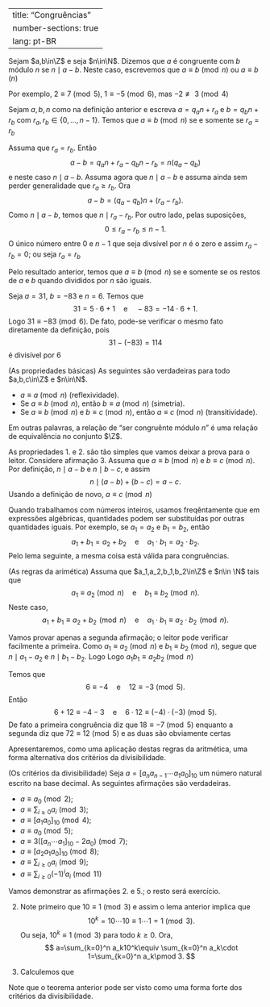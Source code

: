 

---
title: "Congruências"
number-sections: true
lang: pt-BR
---


:::{#def-}
Sejam $a,b\in\Z$ e seja $n\in\N$. Dizemos que $a$ é congruente com $b$ módulo $n$ se $n\mid a-b$. Neste caso, escrevemos que $a\equiv b\pmod n$ ou $a\equiv b\,(n)$
:::


:::{#exm-}
Por exemplo, $2\equiv 7\pmod 5$, $1\equiv -5\pmod6$, mas $-2\not\equiv 3\pmod 4$
:::


:::{#lem-}
Sejam $a,b,n$ como na definição anterior e escreva $a=q_an+r_a$ e $b=q_bn+r_b$ com $r_a,r_b\in\{0,\ldots,n-1\}$. Temos que $a\equiv b\pmod n$ se e somente se $r_a=r_b$
:::


:::{.proof}
Assuma que $r_a=r_b$. Então
$$
a-b=q_an+r_a-q_bn-r_b=n(q_a-q_b)
$$
e neste caso $n\mid a-b$. Assuma agora que $n\mid a-b$ e assuma ainda sem perder generalidade que $r_a\geq r_b$. Ora
$$
a-b=(q_a-q_b)n+(r_a-r_b).
$$
Como $n\mid a-b$, temos que $n\mid r_a-r_b$. Por outro lado, pelas suposições,
$$
0\leq r_a-r_b\leq n-1.
$$
O único número entre $0$ e $n-1$ que seja divsível por $n$ é o zero e assim $r_a-r_b=0$; ou seja $r_a=r_b$
:::

Pelo resultado anterior, temos que $a\equiv b\pmod n$ se e somente se os restos de $a$ e $b$ quando divididos por $n$ são iguais.

:::{#exm-}
Seja $a=31$, $b=-83$ e $n=6$. Temos que
$$
31=5\cdot 6+1\quad\mbox{e}\quad -83=-14\cdot 6+1.
$$
Logo $31\equiv -83\pmod 6$. De fato, pode-se verificar o mesmo fato diretamente da definição, pois
$$
31-(-83)=114
$$
é divisível por $6$
:::


:::{#lem-}
(As propriedades básicas)
As seguintes são verdadeiras para todo $a,b,c\in\Z$ e $n\in\N$.


-   $a\equiv a\pmod n$ (reflexividade).
-   Se $a\equiv b\pmod n$, então $b\equiv a\pmod n$ (simetria).
-   Se $a\equiv b\pmod n$ e $b\equiv c\pmod n$, então $a\equiv c\pmod n$ (transitividade).

Em outras palavras, a relação de "ser congruênte módulo $n$" é uma relação de equivalência no conjunto $\Z$.

:::


:::{.proof}
As propriedades 1. e 2. são tão simples que vamos deixar a prova para o leitor. Considere afirmação 3. Assuma que
$a\equiv b\pmod n$ e $b\equiv c\pmod n$. Por definição, $n\mid a-b$ e $n\mid b-c$, e assim
$$
n\mid (a-b)+(b-c)=a-c.
$$
Usando a definição de novo, $a\equiv c\pmod n$
:::

Quando trabalhamos com números inteiros, usamos freqêntamente que em expressões algébricas, quantidades podem ser substituídas por outras quantidades iguais. Por exemplo, se $a_1=a_2$ e $b_1=b_2$, então
$$
a_1+b_1=a_2+b_2\quad\mbox{e}\quad a_1\cdot b_1=a_2\cdot b_2.
$$
Pelo lema seguinte, a mesma coisa está válida para congruências.

:::{#lem-}
(As regras da arimética)
Assuma que $a_1,a_2,b_1,b_2\in\Z$ e $n\in \N$ tais que
$$
a_1\equiv a_2\pmod n\quad\mbox{e}\quad b_1\equiv b_2\pmod n.
$$
Neste caso,
$$
a_1+b_1\equiv a_2+b_2\!\pmod n\quad\mbox{e}\quad a_1\cdot b_1\equiv a_2\cdot b_2\!\pmod n.
$$
:::


:::{.proof}
Vamos provar apenas a segunda afirmação; o leitor pode verificar facilmente a primeira. Como $a_1\equiv a_2\pmod n$ e $b_1\equiv b_2\pmod n$, segue que $n\mid a_1-a_2$ e $n\mid b_1-b_2$. Logo
\begin{align*}
n&\mid b_1(a_1-a_2)+a_2(b_1-b_2)=b_1a_1-b_1a_2+a_2b_1-a_2b_2\\&=a_1b_1-a_2b_2.
\end{align*}
Logo $a_1b_1\equiv a_2b_2\pmod n$
:::


:::{#exm-}
Temos que
$$
6\equiv -4\quad\mbox{e}\quad 12\equiv -3\pmod 5.
$$
Então
$$
6+12\equiv -4-3\quad\mbox{e}\quad 6\cdot 12\equiv(-4)\cdot(-3)\pmod 5.
$$
De fato a primeira congruência diz que $18\equiv -7\pmod 5$ enquanto a segunda diz que $72\equiv 12\pmod 5$ e as duas são obviamente certas
:::

Apresentaremos, como uma aplicação destas regras da aritmética, uma forma alternativa dos critérios da divisibilidade.

:::{#thm-}
(Os critérios da divisibilidade)
Seja $a=[a_na_{n-1}\cdots a_1a_0]_{10}$ um número natural escrito na base decimal. As seguintes afirmações são verdadeiras.


-  $a\equiv a_0\pmod 2$;
-  $a\equiv \sum_{i\geq 0} a_i\pmod 3$;
-  $a\equiv [a_1a_0]_{10}\pmod 4$;
-  $a\equiv a_0\pmod 5$;
-  $a\equiv 3([a_n\cdots a_1]_{10}-2a_0)\pmod 7$;
-  $a\equiv [a_2a_1a_0]_{10}\pmod 8$;
-  $a\equiv \sum_{i\geq 0} a_i\pmod 9$;
-  $a\equiv \sum_{i\geq 0} (-1)^ia_i\pmod{11}$

:::


:::{.proof}
Vamos demonstrar as afirmações 2. e 5.; o resto será exercício.

(2) Note primeiro que $10\equiv 1\pmod 3$ e assim o lema anterior implica que
$$
10^k=10\cdots 10\equiv 1\cdots 1=1\pmod 3.
$$
Ou seja, $10^k\equiv 1\pmod 3$ para todo $k\geq 0$. Ora,
$$
a=\sum_{k=0}^n a_k10^k\equiv \sum_{k=0}^n a_k\cdot 1=\sum_{k=0}^n a_k\pmod 3.
$$

(5) Calculemos que
\begin{align*}
3([a_n\cdots a_1]_{10}-2a_0)&=3\frac{a-a_0}{10}-2a_0\\&=3\frac{a-21a_0}{10}\equiv 10\frac{a-21\cdot a_0}{10}\\&=a-21a_0\equiv a\pmod 7
\end{align*}

:::

Note que o teorema anterior pode ser visto como uma forma forte dos critérios da divisibilidade.


